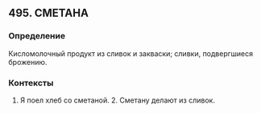 ## 495. СМЕТАНА
### Определение
Кисломолочный продукт из сливок и закваски; сливки, подвергшиеся брожению.

### Контексты
1. Я поел хлеб со сметаной. 2. Сметану делают из сливок.

